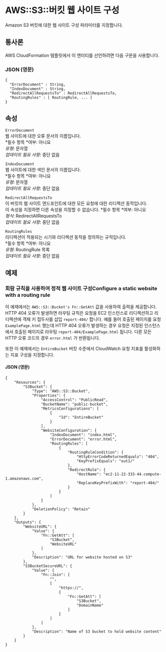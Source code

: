 # AWS::S3::버킷 웹 사이트 구성

Amazon S3 버킷에 대한 웹 사이트 구성 파라미터를 지정합니다.

## 통사론

AWS CloudFormation 템플릿에서 이 엔터티를 선언하려면 다음 구문을 사용합니다.

### JSON (영문)

```
{
  "ErrorDocument" : String,
  "IndexDocument" : String,
  "RedirectAllRequestsTo" : RedirectAllRequestsTo,
  "RoutingRules" : [ RoutingRule, ... ]
}
```

## 속성

`ErrorDocument`  
웹 사이트에 대한 오류 문서의 이름입니다.  
*필수 항목 *여부: 아니요  
_유형_: 문자열  
_업데이트 필요 사항_: 중단 없음

`IndexDocument`  
웹 사이트에 대한 색인 문서의 이름입니다.  
*필수 항목 *여부: 아니요  
_유형_: 문자열  
_업데이트 필요 사항_: 중단 없음

`RedirectAllRequestsTo`  
이 버킷의 웹 사이트 엔드포인트에 대한 모든 요청에 대한 리디렉션 동작입니다.  
이 속성을 지정하면 다른 속성을 지정할 수 없습니다.
*필수 항목 *여부: 아니요  
_형식_: RedirectAllRequestsTo  
_업데이트 필요 사항_: 중단 없음

`RoutingRules`  
리디렉션이 적용되는 시기와 리디렉션 동작을 정의하는 규칙입니다.  
*필수 항목 *여부: 아니요  
_유형_: RoutingRule 목록  
_업데이트 필요 사항_: 중단 없음

## 예제

### 회람 규칙을 사용하여 정적 웹 사이트 구성Configure a static website with a routing rule

이 예제에서는 `AWS::S3::Bucket's Fn::GetAtt` 값을 사용하여 출력을 제공합니다. HTTP 404 오류가 발생하면 라우팅 규칙은 요청을 EC2 인스턴스로 리디렉션하고 리디렉션에 객체 키 접두사를 삽입 `report-404/` 합니다. 예를 들어 호출된 페이지를 요청 `ExamplePage.html` 했는데 HTTP 404 오류가 발생하는 경우 요청은 지정된 인스턴스에서 호출된 페이지로 라우팅 `report-404/ExamplePage.html` 됩니다. 다른 모든 HTTP 오류 코드의 경우 `error.html` 가 반환됩니다.

또한 이 예제에서는 `EntireBucket` 버킷 수준에서 CloudWatch 요청 지표를 활성화하는 지표 구성을 지정합니다.

#### JSON (영문)

```
{
    "Resources": {
        "S3Bucket": {
            "Type": "AWS::S3::Bucket",
            "Properties": {
                "AccessControl": "PublicRead",
                "BucketName": "public-bucket",
                "MetricsConfigurations": [
                    {
                        "Id": "EntireBucket"
                    }
                ],
                "WebsiteConfiguration": {
                    "IndexDocument": "index.html",
                    "ErrorDocument": "error.html",
                    "RoutingRules": [
                        {
                            "RoutingRuleCondition": {
                                "HttpErrorCodeReturnedEquals": "404",
                                "KeyPrefixEquals": "out1/"
                            },
                            "RedirectRule": {
                                "HostName": "ec2-11-22-333-44.compute-1.amazonaws.com",
                                "ReplaceKeyPrefixWith": "report-404/"
                            }
                        }
                    ]
                }
            },
            "DeletionPolicy": "Retain"
        }
    },
    "Outputs": {
        "WebsiteURL": {
            "Value": {
                "Fn::GetAtt": [
                    "S3Bucket",
                    "WebsiteURL"
                ]
            },
            "Description": "URL for website hosted on S3"
        },
        "S3BucketSecureURL": {
            "Value": {
                "Fn::Join": [
                    "",
                    [
                        "https://",
                        {
                            "Fn::GetAtt": [
                                "S3Bucket",
                                "DomainName"
                            ]
                        }
                    ]
                ]
            },
            "Description": "Name of S3 bucket to hold website content"
        }
    }
}
```
